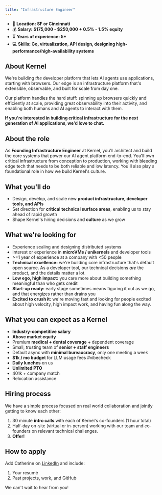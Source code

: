 ```yaml
---
title: "Infrastructure Engineer"
---
```


- 🌆 **Location: SF or Cincinnati**
- 💰 **Salary: &#36;175,000 - &#36;250,000 + 0.5&#37; - 1.5&#37; equity**
- ⏳ **Years of experience: 5+**
- 💻 **Skills: Go, virtualization, API design, designing high-performance/high-availability systems**

## About Kernel

We're building *the* developer platform that lets AI agents use applications, starting with browsers. Our edge is an infrastructure platform that's extensible, observable, and built for scale from day one.

Our platform handles the hard stuff: spinning up browsers quickly and efficiently at scale, providing great observability into their activity, and enabling both humans and AI agents to interact with them. 

**If you're interested in building critical infrastructure for the next generation of AI applications, we'd love to chat.**

## About the role

As **Founding Infrastructure Engineer** at Kernel, you'll architect and build the core systems that power our AI agent platform end-to-end. You'll own critical infrastructure from conception to production, working with bleeding edge tech that needs to be both reliable and low latency. You'll also play a foundational role in how we build Kernel's culture.

## What you'll do

- Design, develop, and scale new **product infrastructure, developer tools, and APIs**
- Set direction for **critical technical surface areas**, enabling us to stay ahead of rapid growth
- Shape Kernel's hiring decisions and **culture** as we grow

## What we're looking for

- Experience scaling and designing distributed systems
- Interest or experience in **microVMs / unikernels** and developer tools
- &gt;=1 year of experience at a company with &lt;50 people
- **Technical excellence:** we're building core infrastructure that's default open source. As a developer tool, our technical decisions *are* the product, and the details matter a lot.
- **Low ego, high impact:** you care more about building something meaningful than who gets credit
- **Start-up ready:** early stage sometimes means figuring it out as we go, and that energizes rather than drains you
- **Excited to crush it:** we're moving fast and looking for people excited about high velocity, high impact work, and having fun along the way.

## What you can expect as a Kernel

- **Industry-competitive salary**
- **Above market equity**
- Premium **medical + dental coverage** + dependent coverage
- Small, trusting team of **senior + staff engineers**
- Default async with **minimal bureaucracy**, only one meeting a week
- **$1k / mo budget** for LLM usage fees #vibecheck
- **Daily lunches** on us
- **Unlimited PTO**
- 401k + company match
- Relocation assistance

## Hiring process

We have a simple process focused on real world collaboration and jointly getting to know each other:

1. 30 minute **intro calls** with each of Kernel's co-founders (1 hour total)
2. Half-day on-site (virtual or in-person) working with our team and co-founders on relevant technical challenges.
3. **Offer!**

## How to apply

Add Catherine on [LinkedIn](https://www.linkedin.com/in/juecd/) and include:

1. Your resumé
2. Past projects, work, and GitHub

We can't wait to hear from you!
